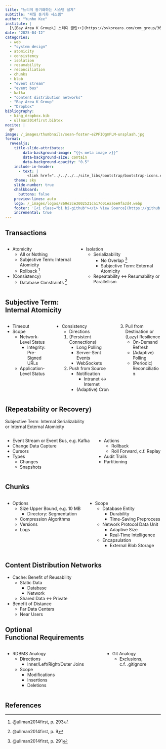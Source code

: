 ```yaml
---
title: "느리게 동기화하는 시스템 설계"
subtitle: "파일 동기화 시스템"
author: "Yunho Kee"
institute: |
  [\[Bay Area K Group\] 스터디 클럽++](https://svkoreans.com/com_group/365){style="color:var(--r-link-color);"}
date: "2025-04-12"
categories:
  - web
  - "system design"
  - atomicity
  - consistency
  - isolation
  - resumability
  - reconciliation
  - chunks
  - blob
  - "event stream"
  - "event bus"
  - kafka
  - "content distribution networks"
  - "Bay Area K Group"
  - "Dropbox"
bibliography:
  - king_dropbox.bib
  - ullman2014first.bibtex
nocite: |
  @*
image: /_images/thumbnails/sean-foster-eZPFIOgmPLM-unsplash.jpg
format:
  revealjs:
    title-slide-attributes:
        data-background-image: "{{< meta image >}}"
        data-background-size: contain
        data-background-opacity: "0.5"
    include-in-header:
      - text: |
          <link href="../../../../site_libs/bootstrap/bootstrap-icons.css" rel="stylesheet">
    theme: sky
    slide-number: true
    chalkboard: 
      buttons: false
    preview-lines: auto
    logo: /_images/logos/869e2ce3002521ca17c01eaa6e9fa3d4.webp
    footer: '[<i class="bi bi-github"></i> View Source](https://github.com/yhkee0404/yhkee0404.github.io/blob/main/posts/web/hello-interview/dropbox/index.qmd)'
    incremental: true
---
```


## Transactions

:::: {.columns}

::: {.column}

* Atomicity
  * All or Nothing
  * Subjective Term: Internal Atomicity
  * Rollback ^[@ullman2014first, p. 293]
* (Consistency)
  * Database Constraints ^[@ullman2014first, p. 9]

:::

::: {.column}

* Isolation
  * Serializability
    * No Overlap ^[@ullman2014first, p. 291]
    * Subjective Term: External Atomicity
  * Repeatability &harr; Resumability or Parallellism

:::

::::

## Subjective Term: <br/> Internal Atomicity {.smaller}

:::: {.columns}

::: {.column width="30%"}

* Timeout
* Scope
  * Network-Level Status
    * Integrity: Pre-Signed URLs
  * Application-Level Status

:::

::: {.column width="40%"}

* Consistency
  * Directions
  1. (Persistent Connections)
     * Long Polling
     * Server-Sent Events
     * WebSockets
  2. Push from Source
     * Notification
       * Intranet &harr; Internet
     * (Adaptive) Cron

:::

::: {.column width="30%"}

  3. Pull from Destination
    or (Lazy) Resilience
     * On-Demand Refresh
     * (Adaptive) Polling
     * (Periodic) Reconciliation

:::

::::

## (Repeatability or Recovery)

Subjective Term: Internal Serializability  
or Internal External Atomicity

:::: {.columns}

::: {.column}

* Event Stream or Event Bus, e.g. Kafka
* Change Data Capture
* Cursors
* Types
  * Changes
  * Snapshots

:::

::: {.column}

* Actions
  * Rollback
  * Roll Forward, c.f. Replay
* Audit Trails
* Partitioning

:::

::::

## Chunks {.smaller}

:::: {.columns}

::: {.column}

* Options
  * Size Upper Bound, e.g. 10 MB
    * Directory: Segmentation
  * Compression Algorithms
  * Versions
  * Logs

:::

::: {.column}

* Scope
  * Database Entity
    * Durability
    * Time-Saving Preprocess
  * Network Protocol Data Unit
    * Adaptive Size
    * Real-Time Intelligence
  * Encapsulation
    * External Blob Storage

:::

::::

## Content Distribution Networks

* Cache: Benefit of Reusability
  * Static Data
    * Database
    * Network
  * Shared Data &harr; Private
* Benefit of Distance
  * Far Data Centers
  * Near Users

## Optional <br/> Functional Requirements

:::: {.columns}

::: {.column}

* RDBMS Analogy
  * Directions
    * Inner/Left/Right/Outer Joins
  * Scope
    * Modifications
    * Insertions
    * Deletions

:::

::: {.column}

* Git Analogy
  * Exclusions, <br/> c.f. .gitignore

:::

::::

## References

